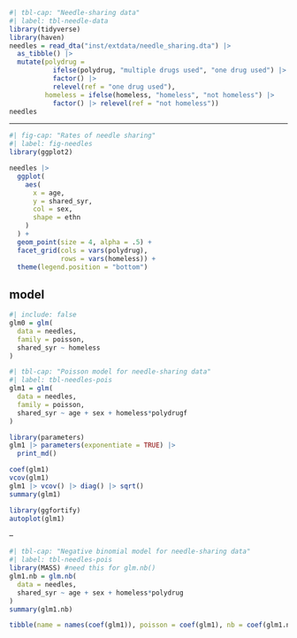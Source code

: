 ```r
#| tbl-cap: "Needle-sharing data"
#| label: tbl-needle-data
library(tidyverse)
library(haven)
needles = read_dta("inst/extdata/needle_sharing.dta") |> 
  as_tibble() |> 
  mutate(polydrug = 
           ifelse(polydrug, "multiple drugs used", "one drug used") |> 
           factor() |> 
           relevel(ref = "one drug used"),
         homeless = ifelse(homeless, "homeless", "not homeless") |> 
           factor() |> relevel(ref = "not homeless"))
needles
```

---

```r
#| fig-cap: "Rates of needle sharing"
#| label: fig-needles
library(ggplot2)

needles |> 
  ggplot(
    aes(
      x = age,
      y = shared_syr,
      col = sex,
      shape = ethn
    )
  ) + 
  geom_point(size = 4, alpha = .5) +
  facet_grid(cols = vars(polydrug), 
             rows = vars(homeless)) +
  theme(legend.position = "bottom")
```

## model {.smaller}

```r
#| include: false
glm0 = glm(
  data = needles,
  family = poisson,
  shared_syr ~ homeless
)
```

```r
#| tbl-cap: "Poisson model for needle-sharing data"
#| label: tbl-needles-pois
glm1 = glm(
  data = needles,
  family = poisson,
  shared_syr ~ age + sex + homeless*polydrugf
)

library(parameters)
glm1 |> parameters(exponentiate = TRUE) |> 
  print_md()

coef(glm1)
vcov(glm1)
glm1 |> vcov() |> diag() |> sqrt()
summary(glm1)
```


```r
library(ggfortify)
autoplot(glm1)
```

--

```r
#| tbl-cap: "Negative binomial model for needle-sharing data"
#| label: tbl-needles-pois
library(MASS) #need this for glm.nb()
glm1.nb = glm.nb(
  data = needles,
  shared_syr ~ age + sex + homeless*polydrug
)
summary(glm1.nb)
```

```r

tibble(name = names(coef(glm1)), poisson = coef(glm1), nb = coef(glm1.nb))
```

